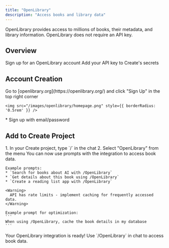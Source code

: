 ```yaml
---
title: "OpenLibrary"
description: "Access books and library data"
---
```


OpenLibrary provides access to millions of books, their metadata, and library information.
<Tip>
    OpenLibrary does not require an API key.
</Tip>

## Overview

<CardGroup cols={2}>
  <Card title="Create Account" icon="user">
    Sign up for an OpenLibrary account
  </Card>
  <Card title="Copy into Create" icon="plug">
    Add your API key to Create's secrets
  </Card>
</CardGroup>

## Account Creation

<Steps>
  <Step title="Visit OpenLibrary Website">
    Go to [openlibrary.org](https://openlibrary.org/) and click "Sign Up" in the top right corner
    
    <img src="/images/openlibrary/homepage.png" style={{ borderRadius: '0.5rem' }} />
  </Step>

  <Step title="Choose Signup Method">
    * Sign up with email/password
  </Step>
</Steps>

## Add to Create Project

<Steps>
  <Step title="Add the integration">
    1. In your Create project, type `/` in the chat 
    2. Select "OpenLibrary" from the menu
  </Step>

  <Step title="Start using">
    You can now use prompts with the integration to access book data.

    Example prompts:
    * `Search for books about AI with /OpenLibrary`
    * `Get details about this book using /OpenLibrary`
    * `Create a reading list app with /OpenLibrary`

    <Warning>
      API has rate limits - implement caching for frequently accessed data.
    </Warning>

    Example prompt for optimization:
    ```
    When using /OpenLibrary, cache the book details in my database
    ```
  </Step>
</Steps>

<Note type="success">
  Your OpenLibrary integration is ready! Use `/OpenLibrary` in chat to access book data.
</Note>
